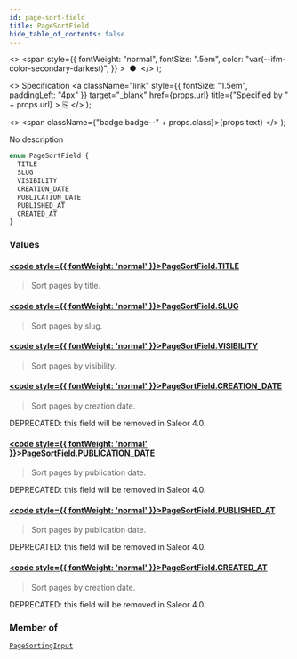 ```yaml
---
id: page-sort-field
title: PageSortField
hide_table_of_contents: false
---
```


  <>
    <span
      style={{
        fontWeight: "normal",
        fontSize: ".5em",
        color: "var(--ifm-color-secondary-darkest)",
      }}
    >
      &nbsp;●&nbsp;
    </span>
  </>
);

  <>
    Specification
    <a
      className="link"
      style={{ fontSize: "1.5em", paddingLeft: "4px" }}
      target="\_blank"
      href={props.url}
      title={"Specified by " + props.url}
    >
      ⎘
    </a>
  </>
);

  <>
    <span className={"badge badge--" + props.class}>{props.text}</span>
  </>
);

No description

```graphql
enum PageSortField {
  TITLE
  SLUG
  VISIBILITY
  CREATION_DATE
  PUBLICATION_DATE
  PUBLISHED_AT
  CREATED_AT
}
```

### Values

#### [<code style={{ fontWeight: 'normal' }}>PageSortField.<b>TITLE</b></code>](#)

> Sort pages by title.

#### [<code style={{ fontWeight: 'normal' }}>PageSortField.<b>SLUG</b></code>](#)

> Sort pages by slug.

#### [<code style={{ fontWeight: 'normal' }}>PageSortField.<b>VISIBILITY</b></code>](#)

> Sort pages by visibility.

#### [<code style={{ fontWeight: 'normal' }}>PageSortField.<b>CREATION_DATE</b></code>](#)

> Sort pages by creation date.

DEPRECATED: this field will be removed in Saleor 4.0.

>

#### [<code style={{ fontWeight: 'normal' }}>PageSortField.<b>PUBLICATION_DATE</b></code>](#)

> Sort pages by publication date.

DEPRECATED: this field will be removed in Saleor 4.0.

>

#### [<code style={{ fontWeight: 'normal' }}>PageSortField.<b>PUBLISHED_AT</b></code>](#)

> Sort pages by publication date.

DEPRECATED: this field will be removed in Saleor 4.0.

>

#### [<code style={{ fontWeight: 'normal' }}>PageSortField.<b>CREATED_AT</b></code>](#)

> Sort pages by creation date.

DEPRECATED: this field will be removed in Saleor 4.0.

>

### Member of

[`PageSortingInput`](../../../storefront/pages/inputs/page-sorting-input) <Badge class="secondary" text="input"/>
